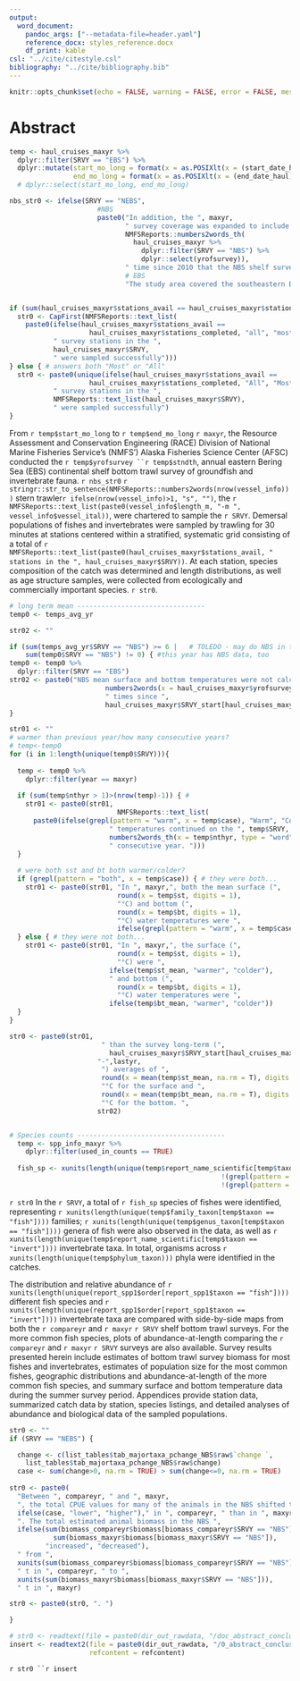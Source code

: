 ```yaml
---
output:
  word_document:
    pandoc_args: ["--metadata-file=header.yaml"]
    reference_docx: styles_reference.docx
    df_print: kable
csl: "../cite/citestyle.csl"
bibliography: "../cite/bibliography.bib"
---
```


```r
knitr::opts_chunk$set(echo = FALSE, warning = FALSE, error = FALSE, message = FALSE)
```

# Abstract

```r
temp <- haul_cruises_maxyr %>%
  dplyr::filter(SRVY == "EBS") %>% 
  dplyr::mutate(start_mo_long = format(x = as.POSIXlt(x = (start_date_haul) ), format="%B"), 
                end_mo_long = format(x = as.POSIXlt(x = (end_date_haul) ), format="%B")) #%>%
  # dplyr::select(start_mo_long, end_mo_long)

nbs_str0 <- ifelse(SRVY == "NEBS", 
                      #NBS
                      paste0("In addition, the ", maxyr, 
                             " survey coverage was expanded to include the northern Bering Sea (NBS). This is only the ", 
                             NMFSReports::numbers2words_th(
                               haul_cruises_maxyr %>% 
                                 dplyr::filter(SRVY == "NBS") %>%
                                 dplyr::select(yrofsurvey)),
                             " time since 2010 that the NBS shelf survey has been completed. The expanded study area covered the entire Bering Sea continental shelf (hereafter referred to as the “NEBS”) from 20 to 200 m bottom depth to the U.S.-Russia Maritime Boundary between the Alaska Peninsula and the Bering Strait, including Norton Sound."), 
                             # EBS
                             "The study area covered the southeastern Bering Sea continental shelf, from 20 to 200 m bottom depth; to the U.S.-Russia Maritime Boundary between the Alaska Peninsula; and to the approximate latitude of St. Matthew Island (60° 50' N).")


if (sum(haul_cruises_maxyr$stations_avail == haul_cruises_maxyr$stations_completed) == 1) { # diff answers or only 1 srvy
  str0 <- CapFirst(NMFSReports::text_list(
    paste0(ifelse(haul_cruises_maxyr$stations_avail ==
                    haul_cruises_maxyr$stations_completed, "all", "most"), 
           " survey stations in the ", 
           haul_cruises_maxyr$SRVY, 
           " were sampled successfully")))
} else { # answers both "Most" or "All"
  str0 <- paste0(unique(ifelse(haul_cruises_maxyr$stations_avail ==
                    haul_cruises_maxyr$stations_completed, "All", "Most")), 
           " survey stations in the ",
           NMFSReports::text_list(haul_cruises_maxyr$SRVY), 
           " were sampled successfully")
} 
```

From `r temp$start_mo_long` to `r temp$end_mo_long` `r maxyr`, the Resource Assessment and Conservation Engineering (RACE) Division of National Marine Fisheries Service’s (NMFS') Alaska Fisheries Science Center (AFSC) conducted the `r temp$yrofsurvey ``r temp$stndth `, annual eastern Bering Sea (EBS) continental shelf bottom trawl survey of groundfish and invertebrate fauna. `r nbs_str0` `r stringr::str_to_sentence(NMFSReports::numbers2words(nrow(vessel_info)))` stern trawler`r ifelse(nrow(vessel_info)>1, "s", "")`, the `r NMFSReports::text_list(paste0(vessel_info$length_m, "-m ",  vessel_info$vessel_ital)) `, were chartered to sample the `r SRVY `. Demersal populations of fishes and invertebrates were sampled by trawling for 30 minutes at stations centered within a stratified, systematic grid consisting of a total of `r NMFSReports::text_list(paste0(haul_cruises_maxyr$stations_avail, " stations in the ", haul_cruises_maxyr$SRVY))`. At each station, species composition of the catch was determined and length distributions, as well as age structure samples, were collected from ecologically and commercially important species. `r str0 `. 


```r
# long term mean --------------------------------
temp0 <- temps_avg_yr

str02 <- ""

if (sum(temps_avg_yr$SRVY == "NBS") >= 6 |   # TOLEDO - may do NBS in the future when there are more years?
    sum(temp0$SRVY == "NBS") != 0) { #this year has NBS data, too
temp0 <- temp0 %>% 
  dplyr::filter(SRVY == "EBS")
str02 <- paste0("NBS mean surface and bottom temperatures were not calculated because the NBS has only been surveyed ",
                        numbers2words(x = haul_cruises_maxyr$yrofsurvey[haul_cruises_maxyr$SRVY %in% "NBS"]),
                        " times since ",
                        haul_cruises_maxyr$SRVY_start[haul_cruises_maxyr$SRVY %in% "NBS"],". ")
}

str01 <- ""
# warmer than previous year/how many consecutive years?
# temp<-temp0
for (i in 1:length(unique(temp0$SRVY))){
  
  temp <- temp0 %>% 
    dplyr::filter(year == maxyr)
    
  if (sum(temp$nthyr > 1)>(nrow(temp)-1)) { # 
    str01 <- paste0(str01, 
                           NMFSReports::text_list(
      paste0(ifelse(grepl(pattern = "warm", x = temp$case), "Warm", "Cold"),
                         " temperatures continued on the ", temp$SRVY, " shelf for the ",
                         numbers2words_th(x = temp$nthyr, type = "word"),
                         " consecutive year. ")))
  }
  
  # were both sst and bt both warmer/colder?
  if (grepl(pattern = "both", x = temp$case)) { # they were both...
    str01 <- paste0(str01, "In ", maxyr,", both the mean surface (",
                           round(x = temp$st, digits = 1),
                           "°C) and bottom (",
                           round(x = temp$bt, digits = 1),
                           "°C) water temperatures were ", 
                           ifelse(grepl(pattern = "warm", x = temp$case), "warmer", "colder"))
  } else { # they were not both...
    str01 <- paste0(str01, "In ", maxyr,", the surface (",
                           round(x = temp$st, digits = 1),
                           "°C) were ",
                         ifelse(temp$st_mean, "warmer", "colder"),
                         " and bottom (",
                           round(x = temp$bt, digits = 1),
                           "°C) water temperatures were ", 
                         ifelse(temp$bt_mean, "warmer", "colder"))
  }
}

str0 <- paste0(str01,
                       " than the survey long-term (",
                         haul_cruises_maxyr$SRVY_start[haul_cruises_maxyr$SRVY %in% temp$SRVY],
                      "-",lastyr, 
                       ") averages of ",
                       round(x = mean(temp$st_mean, na.rm = T), digits = 1),
                       "°C for the surface and ",
                       round(x = mean(temp$bt_mean, na.rm = T), digits = 1),
                       "°C for the bottom. ", 
                      str02)


# Species counts -------------------------------------
  temp <- spp_info_maxyr %>% 
    dplyr::filter(used_in_counts == TRUE) 
  
  fish_sp <- xunits(length(unique(temp$report_name_scientific[temp$taxon == "fish" & 
                                                     !(grepl(pattern = " sp.", x = temp$report_name_scientific, fixed = T)) & 
                                                     !(grepl(pattern = " unid.", x = temp$report_name_scientific, fixed = T))])))

```

`r str0` In the `r SRVY`, a total of `r fish_sp ` species of fishes were identified, representing `r xunits(length(unique(temp$family_taxon[temp$taxon == "fish"])))` families; `r xunits(length(unique(temp$genus_taxon[temp$taxon == "fish"])))` genera of fish were also observed in the data, as well as `r xunits(length(unique(temp$report_name_scientific[temp$taxon == "invert"])))` invertebrate taxa. In total, organisms across `r xunits(length(unique(temp$phylum_taxon)))` phyla were identified in the catches.

The distribution and relative abundance of `r xunits(length(unique(report_spp1$order[report_spp1$taxon == "fish"])))` different fish species and `r xunits(length(unique(report_spp1$order[report_spp1$taxon == "invert"])))` invertebrate taxa are compared with side-by-side maps from both the `r compareyr ` and `r maxyr` `r SRVY` shelf bottom trawl surveys. For the more common fish species, plots of abundance-at-length comparing the `r compareyr ` and `r maxyr` `r SRVY` surveys are also available. Survey results presented herein include estimates of bottom trawl survey biomass for most fishes and invertebrates, estimates of population size for the most common fishes, geographic distributions and abundance-at-length of the more common fish species, and summary surface and bottom temperature data during the summer survey period. Appendices provide station data, summarized catch data by station, species listings, and detailed analyses of abundance and biological data of the sampled populations.

```r
str0 <- ""
if (SRVY == "NEBS") {

  change <- c(list_tables$tab_majortaxa_pchange_NBS$raw$`change `, 
    list_tables$tab_majortaxa_pchange_NBS$raw$change)
  case <- sum(change>0, na.rm = TRUE) > sum(change<=0, na.rm = TRUE)
  
str0 <- paste0(
  "Between ", compareyr, " and ", maxyr, 
  ", the total CPUE values for many of the animals in the NBS shifted to being ",
  ifelse(case, "lower", "higher")," in ", compareyr, " than in ", maxyr, 
  ". The total estimated animal biomass in the NBS ",
  ifelse(sum(biomass_compareyr$biomass[biomass_compareyr$SRVY == "NBS"]) < 
           sum(biomass_maxyr$biomass[biomass_maxyr$SRVY == "NBS"]), 
         "increased", "decreased"),
  " from ", 
  xunits(sum(biomass_compareyr$biomass[biomass_compareyr$SRVY == "NBS"])) ,
  " t in ", compareyr, " to ", 
  xunits(sum(biomass_maxyr$biomass[biomass_maxyr$SRVY == "NBS"])),
  " t in ", maxyr)

str0 <- paste0(str0, ". ")

}

# str0 <- readtext(file = paste0(dir_out_rawdata, "/doc_abstract_conclusion.docx"))
insert <- readtext2(file = paste0(dir_out_rawdata, "/0_abstract_conclusion.docx"), 
                    refcontent = refcontent)
```

`r str0 ``r insert`


